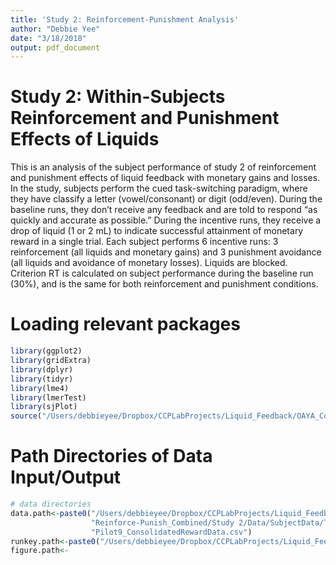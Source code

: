```yaml
---
title: 'Study 2: Reinforcement-Punishment Analysis'
author: "Debbie Yee"
date: "3/18/2018"
output: pdf_document
---
```


# Study 2: Within-Subjects Reinforcement and Punishment Effects of Liquids
This is an analysis of the subject performance of study 2 of reinforcement and punishment effects of liquid feedback with monetary gains and losses. In the study, subjects perform the cued task-switching paradigm, where they have classify a letter (vowel/consonant) or digit (odd/even). During the baseline runs, they don't receive any feedback and are told to respond "as quickly and accurate as possible." During the incentive runs, they receive a drop of liquid (1 or 2 mL) to indicate successful attainment of monetary reward in a single trial. Each subject performs 6 incentive runs: 3 reinforcement (all liquids and monetary gains) and 3 punishment avoidance (all liquids and avoidance of monetary losses). Liquids are blocked. Criterion RT is calculated on subject performance during the baseline run (30%), and is the same for both reinforcement and punishment conditions.

# Loading relevant packages
```r
library(ggplot2)
library(gridExtra)
library(dplyr)
library(tidyr)
library(lme4)
library(lmerTest)
library(sjPlot)
source("/Users/debbieyee/Dropbox/CCPLabProjects/Liquid_Feedback/OAYA_Combined/Analysis/Yee/summarySEwithin2.R")
```

# Path Directories of Data Input/Output
```r
# data directories
data.path<-paste0("/Users/debbieyee/Dropbox/CCPLabProjects/Liquid_Feedback/",
                  "Reinforce-Punish_Combined/Study 2/Data/SubjectData/TrimmedData/",
                  "Pilot9_ConsolidatedRewardData.csv")
runkey.path<-paste0("/Users/debbieyee/Dropbox/CCPLabProjects/Liquid_Feedback/Reinforce-Punish_Combined/Study 2/Data/")
figure.path<-
```

